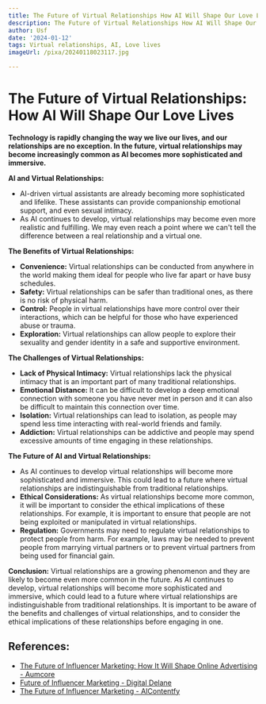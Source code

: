 ```yaml
---
title: The Future of Virtual Relationships How AI Will Shape Our Love Lives
description: The Future of Virtual Relationships How AI Will Shape Our Love Lives
author: Usf
date: '2024-01-12'
tags: Virtual relationships, AI, Love lives
imageUrl: /pixa/20240118023117.jpg

---
```

# The Future of Virtual Relationships:  How AI Will  Shape Our Love Lives

**Technology is rapidly  changing the way we live our lives, and our relationships are no exception. In the future, virtual relationships  may become increasingly common as AI becomes more sophisticated and immersive.**

**AI and Virtual Relationships:**
* AI-driven virtual assistants are already becoming  more sophisticated and lifelike. These assistants can provide companionship emotional support, and even sexual intimacy.
* As AI continues to  develop,  virtual relationships may become even more realistic and fulfilling. We may even reach  a point where we can't tell the difference  between a real relationship and a virtual one.

**The Benefits of Virtual Relationships:**
* **Convenience:** Virtual relationships can be conducted from anywhere in the world making them ideal for people  who live far apart or have busy schedules.
* **Safety:** Virtual  relationships can be safer  than traditional ones,  as  there is  no risk of physical harm.
* **Control:** People in  virtual relationships have more control over their interactions, which  can be helpful for those who have experienced abuse or trauma.
* **Exploration:** Virtual relationships can allow  people to explore their sexuality and gender identity in  a safe and supportive environment.

**The Challenges of Virtual  Relationships:**
* **Lack of Physical Intimacy:** Virtual relationships  lack  the physical intimacy that is an important part of many traditional relationships.
* **Emotional Distance:** It can be  difficult to develop a deep emotional connection with someone you have never met in person  and  it can also be difficult  to maintain this connection over time.
* **Isolation:** Virtual relationships can lead to isolation, as people may spend less time interacting with real-world friends and family.
* **Addiction:** Virtual relationships can be addictive and people may spend excessive amounts of time engaging in these relationships.

**The Future of AI and Virtual Relationships:**
* As AI continues to develop virtual relationships will become more sophisticated and immersive. This could lead to  a future where virtual relationships are indistinguishable from traditional relationships.
* **Ethical Considerations:** As virtual relationships become more common, it will be important to consider the ethical implications of these relationships. For example, it is important to ensure that people are not being exploited or manipulated in virtual relationships.
* **Regulation:** Governments  may  need to regulate virtual relationships to protect people from harm. For example, laws may  be  needed to prevent people from marrying virtual  partners or to  prevent  virtual partners from  being used  for financial gain.

**Conclusion:**
Virtual relationships are  a growing phenomenon and they are likely to become even more common in the  future. As AI continues to develop, virtual relationships will become more sophisticated and immersive,  which could lead to a future  where virtual relationships are indistinguishable from traditional relationships. It is important to be aware of the  benefits and challenges of virtual relationships, and to  consider  the ethical implications of these  relationships before engaging  in one.

## References:
- [The Future of Influencer Marketing: How It Will Shape Online Advertising - Aumcore](https://www.aumcore.com/blog/future-of-influencer-marketing/)
- [Future of Influencer Marketing - Digital Delane](https://digitaldelane.com/the-future-of-influencer-marketing)
- [The Future of Influencer Marketing - AIContentfy](https://aicontentfy.com/en/blog/future-of-influencer-marketing)
